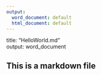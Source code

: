 ```yaml
---
output:
  word_document: default
  html_document: default
---
```


title: "HelloWorld.md"  
output: word_document


## This is a markdown file

